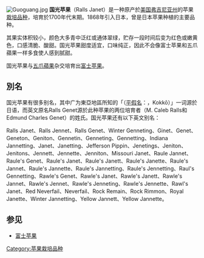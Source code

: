 {{refimprove|time=2016-04-29T00:53:52+00:00}}
{{noteTA
|1=zh-hans:红元帅苹果;zh-hk:蛇果;zh-tw:五爪蘋果;
}}
[[File:Guoguang.jpg|thumb]]
'''国光苹果'''（Ralls Janet）是一种原产於[[美国|美国]][[弗吉尼亚州|弗吉尼亚州]]的苹果[[栽培品种|栽培品种]]，培育於1700年代末期。1868年引入日本，曾是日本苹果种植的主要品种。

其果实体积较小，颜色大多青中泛红或通体翠绿，贮存一段时间后变为红色或嫩黄色，口感清脆、酸甜。国光苹果甜度适宜，口味纯正，因此不会像富士苹果和五爪蘋果一样多食使人感到腻甜。

国光苹果与[[五爪蘋果|五爪蘋果]]杂交培育出[[富士苹果|富士苹果]]。

== 別名 ==
国光苹果有很多别名，其中广为東亞地區所知的「{{lang|ja|国光}}（[[平假名|平假名]]：{{Lang|ja|こっこう}}，Kokkō）」一词源於日语，而英文原名Ralls Genet源於此种苹果的两位培育者（M. Caleb Ralls和Edmund Charles Genet）的姓氏。国光苹果还有以下英文别名：

Ralls Janet、Ralls Jennet、Ralls Genet、Winter Genneting、Ginet、Genet、Geneton、Geniton、Gennetin、Genneting、Gennetting、Indiana Jannetting、Janet、Janetting、Jefferson Pippin、Jenetings、Jeniton、Jenitons、Jennett、Jennette、Jenniton、Missouri Janet、Raule Jannet、Raule's Genet、Raule's Janet、Raule's Janett、Raule's Janette、Raule's Jannet、Raule's Jannette、Raule's Jannetting、Raule's Jennetting、Raul's Gennetting、Rawle's Genet、Rawle's Janet、Rawle's Janett、Rawle's Jannet、Rawle's Jennet、Rawle's Jenneting、Rawle's Jennette、Rawl's Janet、Red Neverfail、Neverfail、Rock Remain、Rock Rimmon、Royal Janette、Winter Jannetting、Yellow Jannett、Yellow Jannette。

==参见==
* [[富士苹果|富士苹果]]
{{苹果}}
{{fruit-stub}}

[[Category:苹果栽培品种|Category:苹果栽培品种]]
